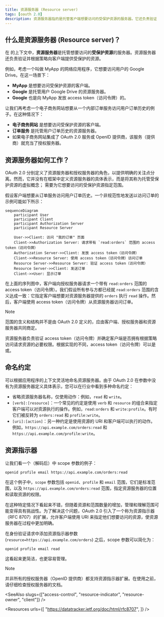 ```yaml
---
title: 资源服务器 (Resource server)
tags: [oauth 2.0]
description: 资源服务器指的是托管客户端想要访问的受保护资源的服务器。它还负责验证 access token（访问令牌）并向客户端提供受保护的资源。
---
```


## 什么是资源服务器 (Resource server)？

在 <Ref slug="oauth-2.0" /> 的上下文中，**资源服务器**是托管<Ref slug="client" />想要访问的**受保护资源**的服务器。资源服务器还负责验证<Ref slug="access-token" />并根据<Ref slug="access-control" />策略向客户端提供受保护的资源。

例如，考虑一个叫做 MyApp 的网络应用程序，它想要访问用户的 Google Drive。在这一场景下：

- **MyApp** 是想要访问受保护资源的客户端。
- **Google** 是托管用户 Google Drive 的资源服务器。
- **Google** 也是向 MyApp 发放 access token（访问令牌）的<Ref slug="authorization-server" />。

让我们再考虑一个电子商务网站想要从一个内部订单服务访问用户订单历史的例子。在这种情况下：

- **电子商务网站** 是想要访问受保护资源的客户端。
- **订单服务** 是托管用户订单历史的资源服务器。
- 如果电子商务网站集成了 OAuth 2.0 服务或 OpenID 提供商，该服务（提供商）就充当了授权服务器。

## 资源服务器如何工作？

OAuth 2.0 分别定义了资源服务器和授权服务器的角色，以提供明确的关注点分离。然而，它并没有在框架中定义资源服务器的具体表示，而是将其称为托管受保护资源的虚拟概念；<Ref slug="client" /> 需要为它想要访问的受保护资源指定<Ref slug="scope">范围</Ref>。

假设客户端想要从订单服务访问用户订单历史。一个非规范性地发送<Ref slug="token-request" />以访问订单的示例可能如下所示：

```mermaid
sequenceDiagram
    participant User
    participant Client
    participant Authorization Server
    participant Resource Server

    User->>Client: 访问 "我的订单" 页面
    Client->>Authorization Server: 请求带有 `read:orders` 范围的 access token（访问令牌）
    Authorization Server->>Client: 发放 access token（访问令牌）
    Client->>Resource Server: 使用 access token（访问令牌）访问订单
    Resource Server->>Resource Server: 验证 access token（访问令牌）
    Resource Server->>Client: 发送订单
    Client->>User: 显示订单
```

在上面的序列图中，客户端向授权服务器请求一个带有 `read:orders` 范围的 access token（访问令牌）。我们假设所有参与方都已经就 `read:orders` 范围的含义达成一致：它指定客户端想要对资源服务器提供的 `orders` 执行 `read` 操作。然后，客户端使用 access token（访问令牌）从资源服务器访问订单。

> [!Note]
> 范围的含义和结构并不是由 OAuth 2.0 定义的，应由客户端、授权服务器和资源服务器共同商定。

资源服务器负责验证 access token（访问令牌）并确定客户端是否拥有根据<Ref slug="access-control" />策略访问请求资源的必要权限。根据实现的不同，access token（访问令牌）可以是<Ref slug="opaque-token" />或<Ref slug="jwt" />。

## 命名约定

可以根据应用程序的上下文灵活地命名资源服务器。由于 OAuth 2.0 在<Ref slug="scope" />参数中没有为资源服务器定义具体表示，您可以在行业中看到多种命名约定：

- 省略资源服务器名称，仅使用动作：例如，`read` 和 `write`。
- `[verb]:[resource]`：一个常见的约定是使用 `verb` 和 `resource` 的组合来指定客户端可以对资源执行的操作。例如，`read:orders` 和 `write:profile`。有时它们被反转为 `orders:read` 和 `profile:write`。
- `[uri]:[action]`：另一种约定是使用资源的 URI 和客户端可以执行的动作。例如，`https://api.example.com/orders:read` 和 `https://api.example.com/profile:write`。

## 资源指示器

让我们看一个<Ref slug="authentication-request" />（解码后）中 scope 参数的例子：

```plaintext
openid profile email https://api.example.com/orders:read
```

在这个例子中，`scope` 参数包括 `openid`、`profile` 和 `email` 范围，它们是<Ref slug="openid-connect" />标准范围，以及 `https://api.example.com/orders:read` 范围，指定资源服务器的位置和读取资源的权限。

在这种特定情况下看起来不错，但随着资源和范围数量的增加，管理和理解范围可能变得具有挑战性。为了解决这个问题，OAuth 2.0 引入了一个称为<Ref slug="resource-indicator">资源指示器</Ref>（RFC 8707）的扩展，允许客户端使用 URI 来指定他们想要访问的资源，使资源服务器在过程中更加明确。

在身份验证请求中添加资源指示器参数 (`resource=https://api.example.com/orders`) 之后，scope 参数可以简化为：

```plaintext
openid profile email read
```

这看起来更简洁，也更容易管理。

> [!Note]
> 并非所有的授权服务器（OpenID 提供商）都支持资源指示器扩展。在使用之前，请仔细检查授权服务器的文档。

<SeeAlso slugs={["access-control", "resource-indicator", "resource-owner", "client"]} />

<Resources
  urls={[
    "https://datatracker.ietf.org/doc/html/rfc8707",
  ]}
/>
